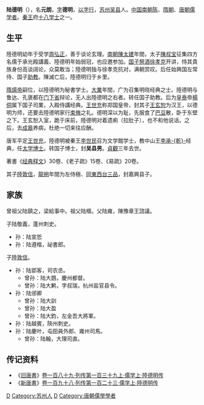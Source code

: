 '''陆德明'''（{{bd|550年|？|630年|catIdx=L}}），名'''元朗'''，[[表字|字]]'''德明'''，[[以字行|以字行]]，[[苏州|苏州]][[吴县|吴县]]人。[[中国|中国]][[南朝陈|南朝陈]]、[[隋朝|隋朝]]、[[唐朝|唐朝]][[儒家人物|儒学者]]。[[唐太宗|秦王]]府[[十八学士|十八学士]]之一。

==生平==
陸德明幼年于受学[[周弘正|周弘正]]，善于谈论玄理。[[南朝陳|南朝陳]][[太建|太建]]年間，太子[[陳叔宝|陳叔宝]]征集四方名儒于承光殿講義、陸德明年始弱冠，也应邀参加。[[国子|国子]][[祭酒|祭酒]][[徐孝克|徐孝克]]开讲，恃其貴族身份高谈阔论，众莫敢当；陸德明独与徐孝克抗对，满朝赏叹。后任始興国左常侍、国子[[助教|助教]]。陳滅亡后，陸德明归于乡里。

[[隋煬帝|隋煬帝]]嗣位，以陸德明为秘書学士。[[大業|大業]]年間，广为召集明晓经典之士。陸德明与鲁达、孔褒都在[[门下省|门下省]]辩论，无人出陸德明之右者。转任国子助教。后为[[皇泰|皇泰]]帝[[楊侗|楊侗]]属下国子司業，入殿侍講经典。[[王世充|王世充]]称郑国皇帝，封其子[[王玄恕|王玄恕]]为汉王，以德明为师，还要去陸德明家行[[束脩|束脩]]之礼。德明深以为耻，先服食了[[巴豆|巴豆]]散，卧于东壁之下。王玄恕入室，跪于床前，陸德明对着遗痢（拉肚子），也不和他说话。之后，去[[成皋|成皋]]养病，杜绝一切来往应酬。

唐军平定[[王世充|王世充]]，陸德明被秦王[[李世民|李世民]]召为文学館学士，教中山王[[李承乾|李承-{乾}-]]经典，任[[太学|太学]][[博士|博士]]。转国子博士，封'''吴县男'''。[[貞觀|貞觀]]三年去世。

著書《[[经典释文|经典释文]]》30卷、《老子疏》15卷、《易疏》20卷。

其子[[陸敦信|陸敦信]]，[[龍朔|龍朔]]年間为左侍極、[[同東西台三品|同東西台三品]]，封嘉興县子。

==家族==
曾祖父陆鎮之，梁給事中。祖父陆榗。父陆雍，陳豫章王諮議。

子陆敬義，蓬州刺史。
*孙：陆宣悊
*孙：陆遵楷，祕書郎。

子[[陸敦信|陸敦信]]。
*孙：陆郢客，司农丞。
**曾孙：陆大鵾，慶州都督。
**曾孙：陆大鹣，字叔瑞，杭州盐官县令。
*孙：陆邠卿
**曾孙：陆大訓
**曾孙：陆大盈
**曾孙：陆大鈞，左金吾大將軍。
*孙：陆越賓，陝州刺史。
*孙：陆慶叶，屯田員外郎、雍州司馬。
**曾孙：陆翰，大理司直。

== 传记资料 ==
*《[[旧唐書|旧唐書]]》[[s:旧唐书/卷189|卷一百八十九·列传第一百三十九上·儒学上·陸德明传]] 
*《[[新唐書|新唐書]]》[[s:新唐书/卷198|卷一百九十八·列传第一百二十三·儒学上·陸德明传]] 

{{wikisource|Author:陸元朗}}
{{十八學士}}

{{Authority control}}

{{DEFAULTSORT:}}
[[Category:陆姓|D]]
[[Category:苏州人|Category:苏州人]]
[[Category:吴郡陆氏|D]]
[[Category:唐朝儒學學者|Category:唐朝儒學學者]]
